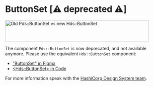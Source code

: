 
<Meta title="Deprecated / ButtonSet (Deprecated)" />

# ButtonSet [⚠️ deprecated ⚠️]

<img alt="Old Pds::ButtonSet vs new Hds::ButtonSet" src={ImageFile} width="462" height="68" />

The component `Pds::ButtonSet` is now deprecated, and not available anymore. Please use the equivalent `Hds::ButtonSet` component:
- ["ButtonSet" in Figma](https://www.figma.com/file/noyY6dUMDYjmySpHcMjhkN/HDS-Product---Components?node-id=2%3A9)
- [&lt;Hds::ButtonSet&gt; in Code](https://helios.hashicorp.design/components/button-set)

For more information speak with the [HashiCorp Design System team](https://hashicorp.slack.com/archives/C7KTUHNUS).